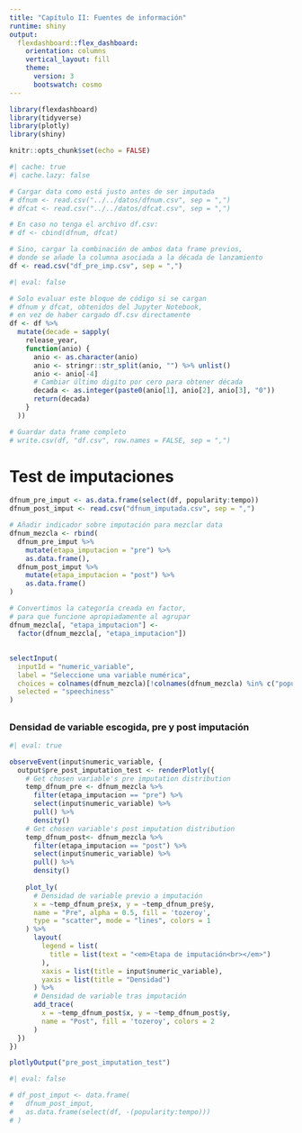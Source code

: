 ```yaml
---
title: "Capítulo II: Fuentes de información"
runtime: shiny
output: 
  flexdashboard::flex_dashboard:
    orientation: columns
    vertical_layout: fill
    theme:
      version: 3
      bootswatch: cosmo
---
```


```r
library(flexdashboard)
library(tidyverse)
library(plotly)
library(shiny)

knitr::opts_chunk$set(echo = FALSE)
```

```r
#| cache: true
#| cache.lazy: false

# Cargar data como está justo antes de ser imputada
# dfnum <- read.csv("../../datos/dfnum.csv", sep = ",")
# dfcat <- read.csv("../../datos/dfcat.csv", sep = ",")

# En caso no tenga el archivo df.csv:
# df <- cbind(dfnum, dfcat) 

# Sino, cargar la combinación de ambos data frame previos,
# donde se añade la columna asociada a la década de lanzamiento
df <- read.csv("df_pre_imp.csv", sep = ",")
```

```r
#| eval: false

# Solo evaluar este bloque de código si se cargan
# dfnum y dfcat, obtenidos del Jupyter Notebook, 
# en vez de haber cargado df.csv directamente
df <- df %>%
  mutate(decade = sapply(
    release_year,
    function(anio) {
      anio <- as.character(anio)
      anio <- stringr::str_split(anio, "") %>% unlist()
      anio <- anio[-4]
      # Cambiar último digito por cero para obtener década
      decada <- as.integer(paste0(anio[1], anio[2], anio[3], "0"))
      return(decada)
    }
  ))

# Guardar data frame completo
# write.csv(df, "df.csv", row.names = FALSE, sep = ",")
```

# Test de imputaciones

```r
dfnum_pre_imput <- as.data.frame(select(df, popularity:tempo))
dfnum_post_imput <- read.csv("dfnum_imputada.csv", sep = ",")

# Añadir indicador sobre imputación para mezclar data
dfnum_mezcla <- rbind(
  dfnum_pre_imput %>%
    mutate(etapa_imputacion = "pre") %>%
    as.data.frame(),
  dfnum_post_imput %>%
    mutate(etapa_imputacion = "post") %>%
    as.data.frame()
)

# Convertimos la categoría creada en factor,
# para que funcione apropiadamente al agrupar
dfnum_mezcla[, "etapa_imputacion"] <- 
  factor(dfnum_mezcla[, "etapa_imputacion"])
```

## {data-width=300}

###

```r
selectInput(
  inputId = "numeric_variable",
  label = "Seleccione una variable numérica", 
  choices = colnames(dfnum_mezcla)[!colnames(dfnum_mezcla) %in% c("popularity", "etapa_imputacion")],
  selected = "speechiness"
)
```

## {data-width=700}

### Densidad de variable escogida, pre y post imputación 

```r
#| eval: true

observeEvent(input$numeric_variable, {
  output$pre_post_imputation_test <- renderPlotly({
    # Get chosen variable's pre imputation distribution
    temp_dfnum_pre <- dfnum_mezcla %>%
      filter(etapa_imputacion == "pre") %>%
      select(input$numeric_variable) %>%
      pull() %>%
      density()
    # Get chosen variable's post imputation distribution
    temp_dfnum_post<- dfnum_mezcla %>%
      filter(etapa_imputacion == "post") %>%
      select(input$numeric_variable) %>%
      pull() %>%
      density()
  
    plot_ly(
      # Densidad de variable previo a imputación
      x = ~temp_dfnum_pre$x, y = ~temp_dfnum_pre$y, 
      name = "Pre", alpha = 0.5, fill = 'tozeroy',
      type = "scatter", mode = "lines", colors = 1
    ) %>%
      layout(
        legend = list(
          title = list(text = "<em>Etapa de imputación<br></em>")
        ),
        xaxis = list(title = input$numeric_variable), 
        yaxis = list(title = "Densidad")
      ) %>% 
      # Densidad de variable tras imputación
      add_trace(
        x = ~temp_dfnum_post$x, y = ~temp_dfnum_post$y, 
        name = "Post", fill = 'tozeroy', colors = 2
      ) 
  })
})
```

```r
plotlyOutput("pre_post_imputation_test")
```

```r
#| eval: false

# df_post_imput <- data.frame(
#   dfnum_post_imput,
#   as.data.frame(select(df, -(popularity:tempo)))
# )
```

